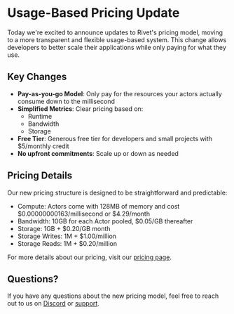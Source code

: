 
# Usage-Based Pricing Update

Today we're excited to announce updates to Rivet's pricing model, moving to a more transparent and flexible usage-based system. This change allows developers to better scale their applications while only paying for what they use.

## Key Changes

- **Pay-as-you-go Model**: Only pay for the resources your actors actually consume down to the millisecond
- **Simplified Metrics**: Clear pricing based on:
  - Runtime
  - Bandwidth
  - Storage
- **Free Tier**: Generous free tier for developers and small projects with $5/monthly credit
- **No upfront commitments**: Scale up or down as needed

## Pricing Details

Our new pricing structure is designed to be straightforward and predictable:

- Compute: Actors come with 128MB of memory and cost $0.00000000163/millisecond or $4.29/month
- Bandwidth: 10GB for each Actor pooled, $0.05/GB thereafter
- Storage: 1GB + $0.20/GB month
- Storage Writes: 1M + $1.00/million
- Storage Reads: 1M + $0.20/million


For more details about our pricing, visit our [pricing page](https://rivet.gg/pricing).

## Questions?

If you have any questions about the new pricing model, feel free to reach out to us on [Discord](https://rivet.gg/discord) or [support](https://rivet.gg/support). 